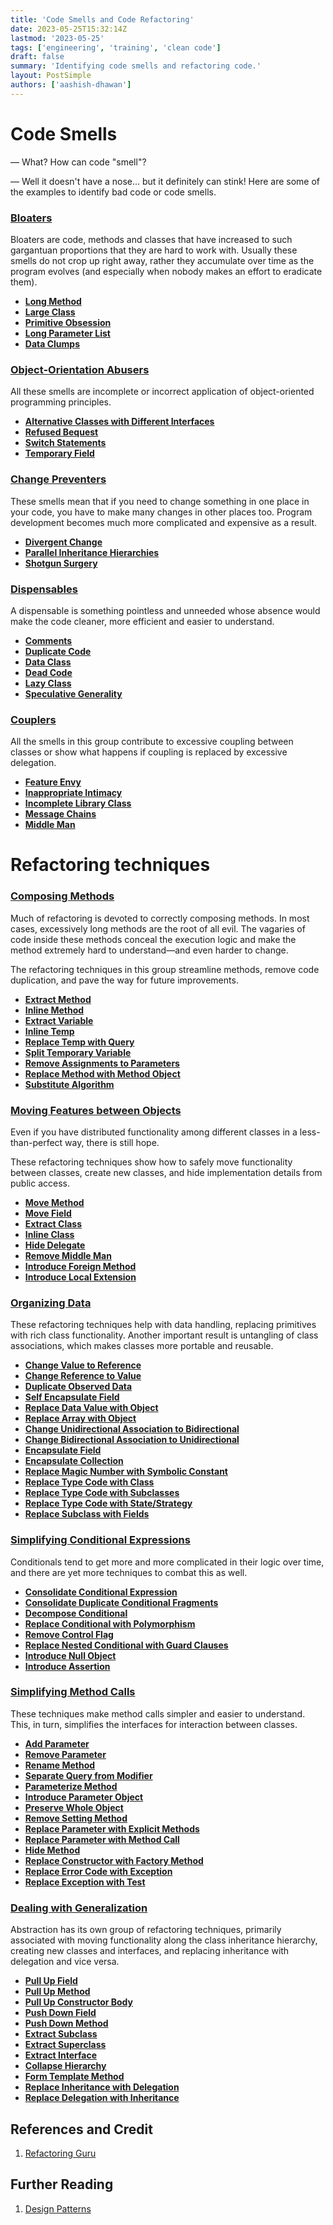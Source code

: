 ```yaml
---
title: 'Code Smells and Code Refactoring'
date: 2023-05-25T15:32:14Z
lastmod: '2023-05-25'
tags: ['engineering', 'training', 'clean code']
draft: false
summary: 'Identifying code smells and refactoring code.'
layout: PostSimple
authors: ['aashish-dhawan']
---
```


# Code Smells

— What? How can code "smell"?

— Well it doesn't have a nose... but it definitely can stink! Here are some of the examples to identify bad code or code smells.

### **[Bloaters](https://refactoring.guru/refactoring/smells/bloaters)**

Bloaters are code, methods and classes that have increased to such gargantuan proportions that they are hard to work with. Usually these smells do not crop up right away, rather they accumulate over time as the program evolves (and especially when nobody makes an effort to eradicate them).

- **[Long Method](https://refactoring.guru/smells/long-method)**
- **[Large Class](https://refactoring.guru/smells/large-class)**
- **[Primitive Obsession](https://refactoring.guru/smells/primitive-obsession)**
- **[Long Parameter List](https://refactoring.guru/smells/long-parameter-list)**
- **[Data Clumps](https://refactoring.guru/smells/data-clumps)**

### **[Object-Orientation Abusers](https://refactoring.guru/refactoring/smells/oo-abusers)**

All these smells are incomplete or incorrect application of object-oriented programming principles.

- **[Alternative Classes with Different Interfaces](https://refactoring.guru/smells/alternative-classes-with-different-interfaces)**
- **[Refused Bequest](https://refactoring.guru/smells/refused-bequest)**
- **[Switch Statements](https://refactoring.guru/smells/switch-statements)**
- **[Temporary Field](https://refactoring.guru/smells/temporary-field)**

### **[Change Preventers](https://refactoring.guru/refactoring/smells/change-preventers)**

These smells mean that if you need to change something in one place in your code, you have to make many changes in other places too. Program development becomes much more complicated and expensive as a result.

- **[Divergent Change](https://refactoring.guru/smells/divergent-change)**
- **[Parallel Inheritance Hierarchies](https://refactoring.guru/smells/parallel-inheritance-hierarchies)**
- **[Shotgun Surgery](https://refactoring.guru/smells/shotgun-surgery)**

### **[Dispensables](https://refactoring.guru/refactoring/smells/dispensables)**

A dispensable is something pointless and unneeded whose absence would make the code cleaner, more efficient and easier to understand.

- **[Comments](https://refactoring.guru/smells/comments)**
- **[Duplicate Code](https://refactoring.guru/smells/duplicate-code)**
- **[Data Class](https://refactoring.guru/smells/data-class)**
- **[Dead Code](https://refactoring.guru/smells/dead-code)**
- **[Lazy Class](https://refactoring.guru/smells/lazy-class)**
- **[Speculative Generality](https://refactoring.guru/smells/speculative-generality)**

### **[Couplers](https://refactoring.guru/refactoring/smells/couplers)**

All the smells in this group contribute to excessive coupling between classes or show what happens if coupling is replaced by excessive delegation.

- **[Feature Envy](https://refactoring.guru/smells/feature-envy)**
- **[Inappropriate Intimacy](https://refactoring.guru/smells/inappropriate-intimacy)**
- **[Incomplete Library Class](https://refactoring.guru/smells/incomplete-library-class)**
- **[Message Chains](https://refactoring.guru/smells/message-chains)**
- **[Middle Man](https://refactoring.guru/smells/middle-man)**

# Refactoring techniques

### **[Composing Methods](https://refactoring.guru/refactoring/techniques/composing-methods)**

Much of refactoring is devoted to correctly composing methods. In most cases, excessively long methods are the root of all evil. The vagaries of code inside these methods conceal the execution logic and make the method extremely hard to understand—and even harder to change.

The refactoring techniques in this group streamline methods, remove code duplication, and pave the way for future improvements.

- **[Extract Method](https://refactoring.guru/extract-method)**
- **[Inline Method](https://refactoring.guru/inline-method)**
- **[Extract Variable](https://refactoring.guru/extract-variable)**
- **[Inline Temp](https://refactoring.guru/inline-temp)**
- **[Replace Temp with Query](https://refactoring.guru/replace-temp-with-query)**
- **[Split Temporary Variable](https://refactoring.guru/split-temporary-variable)**
- **[Remove Assignments to Parameters](https://refactoring.guru/remove-assignments-to-parameters)**
- **[Replace Method with Method Object](https://refactoring.guru/replace-method-with-method-object)**
- **[Substitute Algorithm](https://refactoring.guru/substitute-algorithm)**

### **[Moving Features between Objects](https://refactoring.guru/refactoring/techniques/moving-features-between-objects)**

Even if you have distributed functionality among different classes in a less-than-perfect way, there is still hope.

These refactoring techniques show how to safely move functionality between classes, create new classes, and hide implementation details from public access.

- **[Move Method](https://refactoring.guru/move-method)**
- **[Move Field](https://refactoring.guru/move-field)**
- **[Extract Class](https://refactoring.guru/extract-class)**
- **[Inline Class](https://refactoring.guru/inline-class)**
- **[Hide Delegate](https://refactoring.guru/hide-delegate)**
- **[Remove Middle Man](https://refactoring.guru/remove-middle-man)**
- **[Introduce Foreign Method](https://refactoring.guru/introduce-foreign-method)**
- **[Introduce Local Extension](https://refactoring.guru/introduce-local-extension)**

### **[Organizing Data](https://refactoring.guru/refactoring/techniques/organizing-data)**

These refactoring techniques help with data handling, replacing primitives with rich class functionality. Another important result is untangling of class associations, which makes classes more portable and reusable.

- **[Change Value to Reference](https://refactoring.guru/change-value-to-reference)**
- **[Change Reference to Value](https://refactoring.guru/change-reference-to-value)**
- **[Duplicate Observed Data](https://refactoring.guru/duplicate-observed-data)**
- **[Self Encapsulate Field](https://refactoring.guru/self-encapsulate-field)**
- **[Replace Data Value with Object](https://refactoring.guru/replace-data-value-with-object)**
- **[Replace Array with Object](https://refactoring.guru/replace-array-with-object)**
- **[Change Unidirectional Association to Bidirectional](https://refactoring.guru/change-unidirectional-association-to-bidirectional)**
- **[Change Bidirectional Association to Unidirectional](https://refactoring.guru/change-bidirectional-association-to-unidirectional)**
- **[Encapsulate Field](https://refactoring.guru/encapsulate-field)**
- **[Encapsulate Collection](https://refactoring.guru/encapsulate-collection)**
- **[Replace Magic Number with Symbolic Constant](https://refactoring.guru/replace-magic-number-with-symbolic-constant)**
- **[Replace Type Code with Class](https://refactoring.guru/replace-type-code-with-class)**
- **[Replace Type Code with Subclasses](https://refactoring.guru/replace-type-code-with-subclasses)**
- **[Replace Type Code with State/Strategy](https://refactoring.guru/replace-type-code-with-state-strategy)**
- **[Replace Subclass with Fields](https://refactoring.guru/replace-subclass-with-fields)**

### **[Simplifying Conditional Expressions](https://refactoring.guru/refactoring/techniques/simplifying-conditional-expressions)**

Conditionals tend to get more and more complicated in their logic over time, and there are yet more techniques to combat this as well.

- **[Consolidate Conditional Expression](https://refactoring.guru/consolidate-conditional-expression)**
- **[Consolidate Duplicate Conditional Fragments](https://refactoring.guru/consolidate-duplicate-conditional-fragments)**
- **[Decompose Conditional](https://refactoring.guru/decompose-conditional)**
- **[Replace Conditional with Polymorphism](https://refactoring.guru/replace-conditional-with-polymorphism)**
- **[Remove Control Flag](https://refactoring.guru/remove-control-flag)**
- **[Replace Nested Conditional with Guard Clauses](https://refactoring.guru/replace-nested-conditional-with-guard-clauses)**
- **[Introduce Null Object](https://refactoring.guru/introduce-null-object)**
- **[Introduce Assertion](https://refactoring.guru/introduce-assertion)**

### **[Simplifying Method Calls](https://refactoring.guru/refactoring/techniques/simplifying-method-calls)**

These techniques make method calls simpler and easier to understand. This, in turn, simplifies the interfaces for interaction between classes.

- **[Add Parameter](https://refactoring.guru/add-parameter)**
- **[Remove Parameter](https://refactoring.guru/remove-parameter)**
- **[Rename Method](https://refactoring.guru/rename-method)**
- **[Separate Query from Modifier](https://refactoring.guru/separate-query-from-modifier)**
- **[Parameterize Method](https://refactoring.guru/parameterize-method)**
- **[Introduce Parameter Object](https://refactoring.guru/introduce-parameter-object)**
- **[Preserve Whole Object](https://refactoring.guru/preserve-whole-object)**
- **[Remove Setting Method](https://refactoring.guru/remove-setting-method)**
- **[Replace Parameter with Explicit Methods](https://refactoring.guru/replace-parameter-with-explicit-methods)**
- **[Replace Parameter with Method Call](https://refactoring.guru/replace-parameter-with-method-call)**
- **[Hide Method](https://refactoring.guru/hide-method)**
- **[Replace Constructor with Factory Method](https://refactoring.guru/replace-constructor-with-factory-method)**
- **[Replace Error Code with Exception](https://refactoring.guru/replace-error-code-with-exception)**
- **[Replace Exception with Test](https://refactoring.guru/replace-exception-with-test)**

### **[Dealing with Generalization](https://refactoring.guru/refactoring/techniques/dealing-with-generalization)**

Abstraction has its own group of refactoring techniques, primarily associated with moving functionality along the class inheritance hierarchy, creating new classes and interfaces, and replacing inheritance with delegation and vice versa.

- **[Pull Up Field](https://refactoring.guru/pull-up-field)**
- **[Pull Up Method](https://refactoring.guru/pull-up-method)**
- **[Pull Up Constructor Body](https://refactoring.guru/pull-up-constructor-body)**
- **[Push Down Field](https://refactoring.guru/push-down-field)**
- **[Push Down Method](https://refactoring.guru/push-down-method)**
- **[Extract Subclass](https://refactoring.guru/extract-subclass)**
- **[Extract Superclass](https://refactoring.guru/extract-superclass)**
- **[Extract Interface](https://refactoring.guru/extract-interface)**
- **[Collapse Hierarchy](https://refactoring.guru/collapse-hierarchy)**
- **[Form Template Method](https://refactoring.guru/form-template-method)**
- **[Replace Inheritance with Delegation](https://refactoring.guru/replace-inheritance-with-delegation)**
- **[Replace Delegation with Inheritance](https://refactoring.guru/replace-delegation-with-inheritance)**

## References and Credit

1. [Refactoring Guru](https://refactoring.guru/)

## Further Reading

1. [Design Patterns](https://blog.crownstack.com/blog/roadmaps/design-patterns/)
